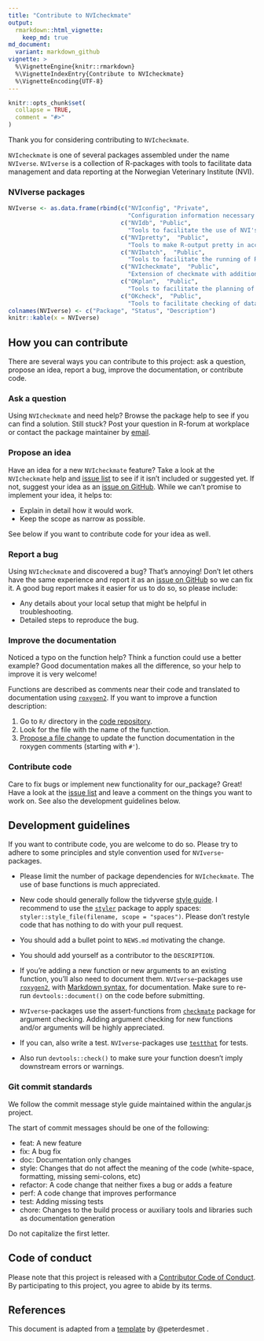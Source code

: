```yaml
---
title: "Contribute to NVIcheckmate"
output: 
  rmarkdown::html_vignette:
    keep_md: true
md_document:
  variant: markdown_github
vignette: >
  %\VignetteEngine{knitr::rmarkdown}
  %\VignetteIndexEntry{Contribute to NVIcheckmate}
  %\VignetteEncoding{UTF-8}
---
```



```r
knitr::opts_chunk$set(
  collapse = TRUE,
  comment = "#>"
)

```

Thank you for considering contributing to `NVIcheckmate`. 

`NVIcheckmate` is one of several packages assembled under the name `NVIverse`. `NVIverse` is a collection of R-packages with tools to facilitate data management and data reporting at the Norwegian Veterinary Institute (NVI). 

###  NVIverse packages
```r
NVIverse <- as.data.frame(rbind(c("NVIconfig", "Private",
                                  "Configuration information necessary for some NVIverse functions"),
                                c("NVIdb", "Public",
                                  "Tools to facilitate the use of NVI's databases"),
                                c("NVIpretty",  "Public",
                                  "Tools to make R-output pretty in accord with NVI's graphical profile"),
                                c("NVIbatch",  "Public",
                                  "Tools to facilitate the running of R-scripts in batch mode at NVI"),
                                c("NVIcheckmate",  "Public",
                                  "Extension of checkmate with additional functions for argument checking in NVIverse functions"),
                                c("OKplan",  "Public",
                                  "Tools to facilitate the planning of surveillance programmes for the NFSA"),
                                c("OKcheck",  "Public",
                                  "Tools to facilitate checking of data from national surveillance programmes")))
colnames(NVIverse) <- c("Package", "Status", "Description")
knitr::kable(x = NVIverse)
```
  
## How you can contribute
There are several ways you can contribute to this project: ask a question, propose an idea, report a bug, improve the documentation, or contribute code. 

### Ask a question

Using `NVIcheckmate` and need help? Browse the package help to see if you can find a solution. Still stuck? Post your question in R-forum at workplace or contact the package maintainer by [email](mailto:petter.hopp@vetinst.no).

### Propose an idea 

Have an idea for a new `NVIcheckmate` feature? Take a look at the `NVIcheckmate` help and [issue list](https://github.com/NorwegianVeterinaryInstitute/NVIcheckmate/issues) to see if it isn't included or suggested yet. If not, suggest your idea as an [issue on GitHub](https://github.com/NorwegianVeterinaryInstitute/NVIcheckmate/issues/new). While we can't promise to implement your idea, it helps to:

* Explain in detail how it would work.
* Keep the scope as narrow as possible.

See below if you want to contribute code for your idea as well.

### Report a bug 

Using `NVIcheckmate` and discovered a bug? That's annoying! Don't let others have the same experience and report it as an [issue on GitHub](https://github.com/NorwegianVeterinaryInstitute/NVIcheckmate/issues/new) so we can fix it. A good bug report makes it easier for us to do so, so please include:

* Any details about your local setup that might be helpful in troubleshooting.
* Detailed steps to reproduce the bug.

### Improve the documentation 

Noticed a typo on the function help? Think a function could use a better example? Good documentation makes all the difference, so your help to improve it is very welcome!

Functions are described as comments near their code and translated to documentation using [`roxygen2`](https://klutometis.github.io/roxygen/). If you want to improve a function description:

1. Go to `R/` directory in the [code repository](https://github.com/NorwegianVeterinaryInstitute/NVIcheckmate/tree/main/R).
2. Look for the file with the name of the function.
3. [Propose a file change](https://help.github.com/articles/editing-files-in-another-user-s-repository/) to update the function documentation in the roxygen comments (starting with `#'`).

### Contribute code 

Care to fix bugs or implement new functionality for our_package? Great! Have a look at the [issue list](https://github.com/NorwegianVeterinaryInstitute/NVIcheckmate/issues) and leave a comment on the things you want to work on. See also the development guidelines below.


## Development guidelines

If you want to contribute code, you are welcome to do so. Please try to adhere 
to some principles and style convention used for `NVIverse`-packages. 

*   Please limit the number of package dependencies for `NVIcheckmate`. The use of base 
functions is much appreciated. 

*   New code should generally follow the tidyverse [style guide](http://style.tidyverse.org). 
I recommend to use the [`styler`](https://CRAN.R-project.org/package=styler) 
package to apply spaces: `styler::style_file(filename, scope = "spaces")`. 
Please don't restyle code that has nothing to do with your pull request.

*   You should add a bullet point to `NEWS.md` motivating the change.

*   You should add yourself as a contributor to the `DESCRIPTION`.

*   If you're adding a new function or new arguments to an existing function, you'll also need
    to document them. `NVIverse`-packages use [`roxygen2`](https://cran.r-project.org/package=roxygen2), with
[Markdown syntax](https://cran.r-project.org/web/packages/roxygen2/vignettes/markdown.html),
for documentation. Make sure to re-run `devtools::document()` on the code before submitting. 

*   `NVIverse`-packages use the assert-functions from [`checkmate`](https://CRAN.R-project.org/package=checkmate) package  for argument checking. Adding argument checking for new functions and/or arguments will be highly appreciated.
    
*   If you can, also write a test. `NVIverse`-packages use [`testthat`](https://cran.r-project.org/package=testthat) for tests.

*   Also run `devtools::check()` to make sure your function doesn't imply downstream errors or warnings. 


### Git commit standards
We follow the commit message style guide maintained within the angular.js project.

The start of commit messages should be one of the following:

*   feat: A new feature
*   fix: A bug fix
*   doc: Documentation only changes
*   style: Changes that do not affect the meaning of the code (white-space, formatting, missing semi-colons, etc)
*   refactor: A code change that neither fixes a bug or adds a feature
*   perf: A code change that improves performance
*   test: Adding missing tests
*   chore: Changes to the build process or auxiliary tools and libraries such as documentation generation

Do not capitalize the first letter.


## Code of conduct
Please note that this project is released with a 
[Contributor Code of  Conduct](https://contributor-covenant.org/version/2/0/CODE_OF_CONDUCT.html). By participating to this project, you agree to abide by its terms.


## References
This document is adapted from a [template](https://gist.github.com/peterdesmet/e90a1b0dc17af6c12daf6e8b2f044e7c) by @peterdesmet .

